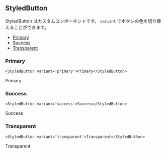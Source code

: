 <!-- StyledButton.mdx -->


## StyledButton

StyledButton はカスタムコンポーネントです。 `variant` でボタンの色を切り替えることができます。

- [Primary](#Primary)
- [Success](#Success)
- [Transparent](#Transparent)

### Primary

```tsx
<StyledButton variant='primary'>Primary</StyledButton>
```
<StyledButton variant='primary'>Primary</StyledButton>

### Success

```tsx
<StyledButton variant='success'>Success</StyledButton>
```
<StyledButton variant='success'>Success</StyledButton>

### Transparent

```tsx
<StyledButton variant='transparent'>Transparent</StyledButton>
```
<StyledButton variant='transparent'>Transparent</StyledButton>
